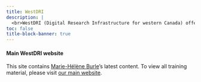 ```yaml
---
title: WestDRI
description: |
  <br>WestDRI (Digital Research Infrastructure for western Canada) offers training in advanced research computing for researchers at Canadian post-secondary institutions. We are based at [Simon Fraser University](https://www.sfu.ca/) and work in collaboration with other universities from British Columbia, Alberta, Saskatchewan, and Manitoba under the umbrella of the [Digital Research Alliance of Canada](https://alliancecan.ca/).
toc: false
title-block-banner: true
---
```


:::aside
#### Main WestDRI website

This site contains [Marie-Hélène Burle](https://www.sfu.ca/~msb2/)'s latest content. To view all training material, please visit [our main website](https://training.westdri.ca/).
:::
